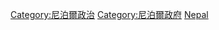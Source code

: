 {{Commonscat|International relations of Nepal}}

[[Category:尼泊爾政治|Category:尼泊爾政治]]
[[Category:尼泊爾政府|Category:尼泊爾政府]]
[[Category:亚洲各国外交|Nepal]]